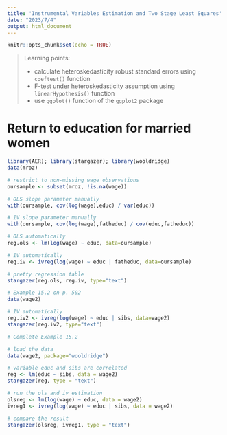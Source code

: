 ```yaml
---
title: 'Instrumental Variables Estimation and Two Stage Least Squares'
date: "2023/7/4"
output: html_document
---
```


```r
knitr::opts_chunk$set(echo = TRUE)
```


> Learning points:
>
> * calculate heteroskedasticity robust standard errors using `coeftest()` function
> * F-test under heteroskedasticity assumption using `linearHypothesis()` function
> * use `ggplot()` function of the `ggplot2` package



# Return to education for married women

```r
library(AER); library(stargazer); library(wooldridge)
data(mroz)

# restrict to non-missing wage observations
oursample <- subset(mroz, !is.na(wage))

# OLS slope parameter manually
with(oursample, cov(log(wage),educ) / var(educ))

# IV slope parameter manually
with(oursample, cov(log(wage),fatheduc) / cov(educ,fatheduc))

# OLS automatically
reg.ols <- lm(log(wage) ~ educ, data=oursample)

# IV automatically
reg.iv <- ivreg(log(wage) ~ educ | fatheduc, data=oursample)

# pretty regression table
stargazer(reg.ols, reg.iv, type="text")

```


```r
# Example 15.2 on p. 502
data(wage2)

# IV automatically
reg.iv2 <- ivreg(log(wage) ~ educ | sibs, data=wage2)
stargazer(reg.iv2, type="text")
```

```r
# Complete Example 15.2

# load the data
data(wage2, package="wooldridge")

# variable educ and sibs are correlated
reg <- lm(educ ~ sibs, data = wage2)
stargazer(reg, type = "text")

# run the ols and iv estimation
olsreg <- lm(log(wage) ~ educ, data = wage2)
ivreg1 <- ivreg(log(wage) ~ educ | sibs, data = wage2)

# compare the result
stargazer(olsreg, ivreg1, type = "text")
```

